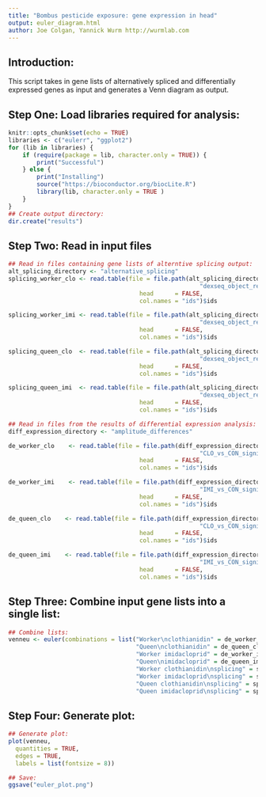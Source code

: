```yaml
---
title: "Bombus pesticide exposure: gene expression in head"
output: euler_diagram.html
author: Joe Colgan, Yannick Wurm http://wurmlab.com
---
```


## Introduction:  
This script takes in gene lists of alternatively spliced and differentially expressed genes as input and generates a Venn diagram as output.

## Step One: Load libraries required for analysis:

```r
knitr::opts_chunk$set(echo = TRUE)
libraries <- c("eulerr", "ggplot2")
for (lib in libraries) {
    if (require(package = lib, character.only = TRUE)) {
        print("Successful")
    } else {
        print("Installing")
        source("https://bioconductor.org/biocLite.R")
        library(lib, character.only = TRUE )
    }
}
## Create output directory:
dir.create("results")
```

## Step Two: Read in input files

```r
## Read in files containing gene lists of alterntive splicing output:
alt_splicing_directory <- "alternative_splicing"
splicing_worker_clo <- read.table(file = file.path(alt_splicing_directory,
                                                      "dexseq_object_results_all_CLO_batch_room_corrected_pvalues_sig_worker_gene_list.txt"),
                                     head      = FALSE,
                                     col.names = "ids")$ids

splicing_worker_imi <- read.table(file = file.path(alt_splicing_directory,
                                                      "dexseq_object_results_all_IMI_batch_room_corrected_pvalues_sig_worker_gene_list.txt"),
                                     head      = FALSE,
                                     col.names = "ids")$ids

splicing_queen_clo  <- read.table(file = file.path(alt_splicing_directory,
                                                      "dexseq_object_results_all_CLO_batch_room_corrected_pvalues_sig_queen_gene_list.txt"),
                                     head      = FALSE,
                                     col.names = "ids")$ids

splicing_queen_imi  <- read.table(file = file.path(alt_splicing_directory,
                                                      "dexseq_object_results_all_IMI_batch_room_corrected_pvalues_sig_queen_gene_list.txt"),
                                     head      = FALSE,
                                     col.names = "ids")$ids

## Read in files from the results of differential expression analysis:
diff_expression_directory <- "amplitude_differences"

de_worker_clo    <- read.table(file = file.path(diff_expression_directory,
                                                      "CLO_vs_CON_significant_corrected_for_batch_and_room_worker_gene_list.txt"),
                                     head      = FALSE,
                                     col.names = "ids")$ids

de_worker_imi    <- read.table(file = file.path(diff_expression_directory,
                                                      "IMI_vs_CON_significant_corrected_for_batch_and_room_worker_gene_list.txt"),
                                     head      = FALSE,
                                     col.names = "ids")$ids

de_queen_clo    <- read.table(file = file.path(diff_expression_directory,
                                                      "CLO_vs_CON_significant_corrected_for_batch_and_room_queen_gene_list.txt"),
                                     head      = FALSE,
                                     col.names = "ids")$ids

de_queen_imi    <- read.table(file = file.path(diff_expression_directory,
                                                      "IMI_vs_CON_significant_corrected_for_batch_and_room_queen_gene_list.txt"),
                                     head      = FALSE,
                                     col.names = "ids")$ids

```

## Step Three: Combine input gene lists into a single list:

```r
## Combine lists:
venneu <- euler(combinations = list("Worker\nclothianidin" = de_worker_clo,
                                    "Queen\nclothianidin" = de_queen_clo,
                                    "Worker imidacloprid" = de_worker_imi,
                                    "Queen\nimidacloprid" = de_queen_imi,
                                    "Worker clothianidin\nsplicing" = splicing_worker_clo,
                                    "Worker imidacloprid\nsplicing" = splicing_worker_imi,
                                    "Queen clothianidin\nsplicing" = splicing_queen_clo,
                                    "Queen imidacloprid\nsplicing" = splicing_queen_imi))
```

## Step Four: Generate plot:

```r
## Generate plot:
plot(venneu,
  quantities = TRUE,
  edges = TRUE,
  labels = list(fontsize = 8))

## Save:
ggsave("euler_plot.png")
```
